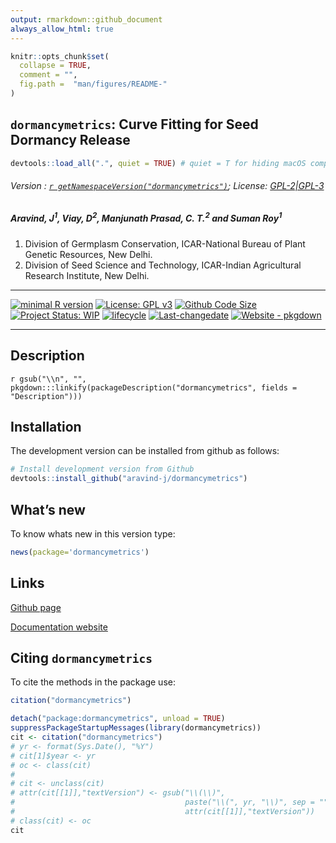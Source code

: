 ```yaml
---
output: rmarkdown::github_document
always_allow_html: true
---
```


```r
knitr::opts_chunk$set(
  collapse = TRUE,
  comment = "",
  fig.path =  "man/figures/README-"
)
```

<!-- 
```r
knitr::include_graphics("https://raw.githubusercontent.com/aravind-j/dormancymetrics/master/inst/extdata/dormancymetrics.png") 
```
-->

## `dormancymetrics`: Curve Fitting for Seed Dormancy Release
<!-- <img src="https://raw.githubusercontent.com/aravind-j/dormancymetrics/master/inst/extdata/dormancymetrics.png" align="right" alt="logo" width="173" height = "200" style = "border: none; float: right;">
-->

```r
devtools::load_all(".", quiet = TRUE) # quiet = T for hiding macOS compiler warnings

```

###### Version : [`r getNamespaceVersion("dormancymetrics")`](https://aravind-j.github.io/dormancymetrics/); License: [GPL-2|GPL-3](https://www.r-project.org/Licenses/)

##### *Aravind, J^1^, Viay, D^2^, Manjunath Prasad, C. T.^2^ and Suman Roy^1^*

1. Division of Germplasm Conservation, ICAR-National Bureau of Plant Genetic Resources, New Delhi.
2. Division of Seed Science and Technology, ICAR-Indian Agricultural Research Institute, New Delhi.

***
[![minimal R version](https://img.shields.io/badge/R>%3D-3.5.0-6666ff.svg?logo=R)](https://cran.r-project.org/)
[![License: GPL v3](https://img.shields.io/badge/License-GPL%20v3-blue.svg)](https://www.gnu.org/licenses/gpl-3.0)
<!-- [![CRAN_Status_Badge](https://www.r-pkg.org/badges/version-last-release/dormancymetrics)](https://cran.r-project.org/package=dormancymetrics)
[![Dependencies](https://tinyverse.netlify.app/status/dormancymetrics)](https://cran.r-project.org/package=dormancymetrics) -->
<!-- [![rstudio mirror downloads](https://cranlogs.r-pkg.org/badges/grand-total/dormancymetrics?color=green)](https://CRAN.R-project.org/package=dormancymetrics) -->
<!-- 
```r
dver <- ifelse(test = gsub("(.\\.)(\\d+)(\\..)", "", getNamespaceVersion("dormancymetrics")) != "",
               yes = getNamespaceVersion("dormancymetrics"),
               no = gsub("Version:\\s*", "", readLines(paste0("https://raw.githubusercontent.com/", "aravind-j/dormancymetrics", "/master/DESCRIPTION"))[grep("Version:", readLines(paste0("https://raw.githubusercontent.com/", "aravind-j/dormancymetrics", "/master/DESCRIPTION")))]))

cat(paste("[![develVersion](https://img.shields.io/badge/devel%20version-", dver, "-orange.svg)](https://github.com/aravind-j/dormancymetrics)", sep = ""))
```
-->
[![Github Code Size](https://img.shields.io/github/languages/code-size/aravind-j/dormancymetrics.svg)](https://github.com/aravind-j/dormancymetrics)
<!-- [![R-CMD-check](https://github.com/aravind-j/dormancymetrics/workflows/R-CMD-check/badge.svg)](https://github.com/aravind-j/dormancymetrics/actions) -->
[![Project Status: WIP](https://www.repostatus.org/badges/latest/wip.svg)](https://www.repostatus.org/#wip)
[![lifecycle](https://lifecycle.r-lib.org/articles/figures/lifecycle-maturing.svg)](https://lifecycle.r-lib.org/articles/stages.html#maturing)
[![Last-changedate](https://img.shields.io/badge/last%20change-`r gsub('-', '--', Sys.Date())`-yellowgreen.svg)](https://github.com/aravind-j/dormancymetrics/)
<!-- [![Zenodo DOI](https://zenodo.org/badge/DOI/10.5281/zenodo.zenodo.14889174.svg)](https://doi.org/10.5281/zenodo.14889174) -->
[![Website - pkgdown](https://img.shields.io/website-up-down-green-red/https/aravind-j.github.io/dormancymetrics.svg)](https://aravind-j.github.io/dormancymetrics/)
<!-- [![.](https://pro-pulsar-193905.appspot.com/G-xxxxxxxx/welcome-page)](https://github.com/aravind-j/google-analytics-beacon) -->
<!-- [![GoatCounter](https://dormancymetrics-gh.goatcounter.com/count?p=/test)](https://dormancymetrics.goatcounter.com/)  -->
<!-- [![packageversion](https://img.shields.io/badge/Package%20version-0.2.3.3-orange.svg)](https://github.com/aravind-j/dormancymetrics) -->
<!-- [![GitHub Download Count](https://github-basic-badges.herokuapp.com/downloads/aravind-j/dormancymetrics/total.svg)] -->
<!-- [![Rdoc](http://www.rdocumentation.org/badges/version/dormancymetrics)](http://www.rdocumentation.org/packages/dormancymetrics) -->

***

## Description
<!-- `r gsub("(<doi:)(.+)(>)", "[doi:\\2](https://doi.org/\\2)", gsub("\\n", " ", packageDescription("dormancymetrics", fields = "Description")))` -->
`r gsub("\\n", "", pkgdown:::linkify(packageDescription("dormancymetrics", fields = "Description")))`

## Installation
<!-- 
The package can be installed from CRAN as follows: 

```r
# Install from CRAN
install.packages('dormancymetrics', dependencies=TRUE)
```
-->

The development version can be installed from github as follows:

```r
# Install development version from Github
devtools::install_github("aravind-j/dormancymetrics")
```

<!-- ## Detailed tutorial
For a detailed tutorial (vignette) on how to used this package type:

```r
browseVignettes(package = 'dormancymetrics')
```
The vignette for the latest version is also available [online](https://aravind-j.github.io/dormancymetrics/articles.html).-->

## What's new
To know whats new in this version type:

```r
news(package='dormancymetrics')
```

## Links

<!--[CRAN page](https://cran.r-project.org/package=dormancymetrics) -->

[Github page](https://github.com/aravind-j/dormancymetrics)

[Documentation website](https://aravind-j.github.io/dormancymetrics/)

<!--[Zenodo DOI](https://doi.org/10.5281/zenodo.14889174) -->

<!--
## CRAN checks

```r
pkgname <- "dormancymetrics"

osdf <-
  rbind(data.frame(OS = "Linux", 
                   Flavour = c("r-devel-linux-x86_64-debian-clang",
                               "r-devel-linux-x86_64-debian-gcc", 
                               "r-devel-linux-x86_64-fedora-clang",
                               "r-devel-linux-x86_64-fedora-gcc", 
                               "r-patched-linux-x86_64",
                               "r-release-linux-x86_64")),
        # data.frame(OS = "Solaris", 
        #            Flavour = c("r-patched-solaris-x86")),
        data.frame(OS = "Windows", 
                   Flavour = c("r-devel-windows-x86_64", 
                               "r-release-windows-x86_64",
                               "r-oldrel-windows-x86_64")),
        data.frame(OS = "macOS", 
                   Flavour = c("r-release-macos-x86_64", 
                               # "r-release-macos-arm64",
                               # "r-oldrel-macos-arm64",
                               "r-oldrel-macos-x86_64")))

chkurl <- paste("https://cran.r-project.org/web/checks/check_results_",
                pkgname, ".html", sep = "")
library(RCurl)

if (url.exists(chkurl)) {
  chklink <- paste("(", chkurl,  ")", sep = "")
} else {
  chklink <- "(https://cran.r-project.org/web/checks/check_results_j.aravind_at_icar.gov.in.html)"
}

osdf$`CRAN check` <- paste("[![CRAN check - ", osdf$Flavour, "]",
                           "(https://badges.cranchecks.info/flavor/",
                           osdf$Flavour, "/", pkgname, ".svg)]",
                           chklink,
                           sep = "")
```


```r
cat("\n",
    "[![Linux](https://img.shields.io/badge/Linux-FCC624?style=for-the-badge&logo=linux&logoColor=black)](https://cran.r-project.org/web/checks/check_results_dormancymetrics.html)", "\n")

# knitr::kable(osdf[osdf$OS == "Linux", c(2, 3)], format = "simple", 
#              col.names = c("", ""), 
#              row.names = FALSE)

pander::pandoc.table(osdf[osdf$OS == "Linux", c(2, 3)], split.tables = Inf,
                     row.names = FALSE, justify = "ll", style = "grid")

cat("\n",
    "[![Windows](https://img.shields.io/badge/Windows-0078D6?style=for-the-badge&logo=windows&logoColor=white)](https://cran.r-project.org/web/checks/check_results_dormancymetrics.html)", "\n")

# knitr::kable(osdf[osdf$OS == "Windows", c(2, 3)], format = "simple",
#              col.names = c("", ""),
#              row.names = FALSE)

pander::pandoc.table(osdf[osdf$OS == "Windows", c(2, 3)], split.tables = Inf,
                     row.names = FALSE, justify = "ll", style = "grid")

cat("\n",
    "[![MacOS](https://img.shields.io/badge/mac%20os-000000?style=for-the-badge&logo=apple&logoColor=white)](https://cran.r-project.org/web/checks/check_results_dormancymetrics.html)", "\n")

# knitr::kable(osdf[osdf$OS == "macOS", c(2, 3)], format = "simple",
#              col.names = c("", ""),
#              row.names = FALSE)

pander::pandoc.table(osdf[osdf$OS == "macOS", c(2, 3)], split.tables = Inf,
                     row.names = FALSE, justify = "ll", style = "grid")

cat("\n")
```
-->

## Citing `dormancymetrics`
To cite the methods in the package use:

```r
citation("dormancymetrics")
```

```r
detach("package:dormancymetrics", unload = TRUE)
suppressPackageStartupMessages(library(dormancymetrics))
cit <- citation("dormancymetrics")
# yr <- format(Sys.Date(), "%Y")
# cit[1]$year <- yr
# oc <- class(cit)
# 
# cit <- unclass(cit)
# attr(cit[[1]],"textVersion") <- gsub("\\(\\)",
#                                      paste("\\(", yr, "\\)", sep = ""),
#                                      attr(cit[[1]],"textVersion"))
# class(cit) <- oc
cit
```
